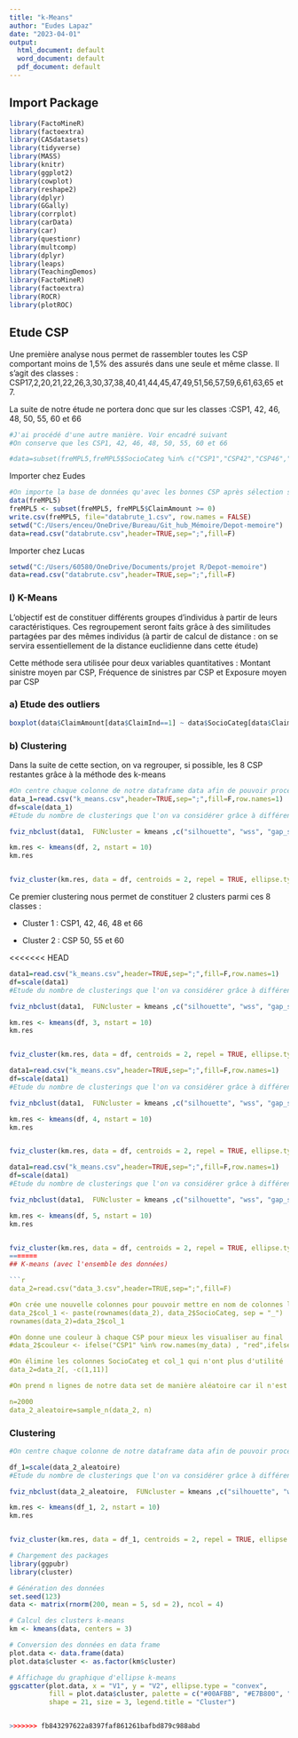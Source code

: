 ```yaml
---
title: "k-Means"
author: "Eudes Lapaz"
date: "2023-04-01"
output:
  html_document: default
  word_document: default
  pdf_document: default
---
```


## Import Package

```r
library(FactoMineR)
library(factoextra)
library(CASdatasets)
library(tidyverse)
library(MASS)
library(knitr)
library(ggplot2)
library(cowplot)
library(reshape2)
library(dplyr)
library(GGally)
library(corrplot)
library(carData) 
library(car)
library(questionr)
library(multcomp)
library(dplyr)
library(leaps)
library(TeachingDemos)
library(FactoMineR)
library(factoextra)
library(ROCR)
library(plotROC)
```

## Etude CSP

Une première analyse nous permet de rassembler toutes les CSP comportant moins de 1,5% des assurés dans une seule et même classe. Il s'agit des classes : CSP17,2,20,21,22,26,3,30,37,38,40,41,44,45,47,49,51,56,57,59,6,61,63,65 et 7.

La suite de notre étude ne portera donc que sur les classes :CSP1, 42, 46, 48, 50, 55, 60 et 66

```r
#J'ai procédé d'une autre manière. Voir encadré suivant
#On conserve que les CSP1, 42, 46, 48, 50, 55, 60 et 66

#data=subset(freMPL5,freMPL5$SocioCateg %in% c("CSP1","CSP42","CSP46","CSP48","CSP50","CSP55","CSP60","CSP66"))

```

Importer chez Eudes

```r
#On importe la base de données qu'avec les bonnes CSP après sélection sur Excel
data(freMPL5)
freMPL5 <- subset(freMPL5, freMPL5$ClaimAmount >= 0)
write.csv(freMPL5, file="databrute_1.csv", row.names = FALSE)
setwd("C:/Users/enceu/OneDrive/Bureau/Git_hub_Mémoire/Depot-memoire")
data=read.csv("databrute.csv",header=TRUE,sep=";",fill=F)
```

Importer chez Lucas

```r
setwd("C:/Users/60580/OneDrive/Documents/projet R/Depot-memoire")
data=read.csv("databrute.csv",header=TRUE,sep=";",fill=F)
```

### I) K-Means

L'objectif est de constituer différents groupes d'individus à partir de leurs caractéristiques. Ces regroupement seront faits grâce à des similitudes partagées par des mêmes individus (à partir de calcul de distance : on se servira essentiellement de la distance euclidienne dans cette étude)

Cette méthode sera utilisée pour deux variables quantitatives : Montant sinistre moyen par CSP, Fréquence de sinistres par CSP et Exposure moyen par CSP

### a) Etude des outliers

```r
boxplot(data$ClaimAmount[data$ClaimInd==1] ~ data$SocioCateg[data$ClaimInd==1], ylim=c(0,15000))
```

### b) Clustering

Dans la suite de cette section, on va regrouper, si possible, les 8 CSP restantes grâce à la méthode des k-means

```r
#On centre chaque colonne de notre dataframe data afin de pouvoir procéder aux k-means 
data_1=read.csv("k_means.csv",header=TRUE,sep=";",fill=F,row.names=1)
df=scale(data_1)
#Etude du nombre de clusterings que l'on va considérer grâce à différents critères

fviz_nbclust(data1,  FUNcluster = kmeans ,c("silhouette", "wss", "gap_stat"),k.max=7)

km.res <- kmeans(df, 2, nstart = 10)
km.res


fviz_cluster(km.res, data = df, centroids = 2, repel = TRUE, ellipse.type = "norm")
```

Ce premier clustering nous permet de constituer 2 clusters parmi ces 8 classes :

-   Cluster 1 : CSP1, 42, 46, 48 et 66

-   Cluster 2 : CSP 50, 55 et 60

<<<<<<< HEAD
```r
data1=read.csv("k_means.csv",header=TRUE,sep=";",fill=F,row.names=1)
df=scale(data1)
#Etude du nombre de clusterings que l'on va considérer grâce à différents critères

fviz_nbclust(data1,  FUNcluster = kmeans ,c("silhouette", "wss", "gap_stat"),k.max=7)

km.res <- kmeans(df, 3, nstart = 10)
km.res


fviz_cluster(km.res, data = df, centroids = 2, repel = TRUE, ellipse.type = "norm")
```

```r
data1=read.csv("k_means.csv",header=TRUE,sep=";",fill=F,row.names=1)
df=scale(data1)
#Etude du nombre de clusterings que l'on va considérer grâce à différents critères

fviz_nbclust(data1,  FUNcluster = kmeans ,c("silhouette", "wss", "gap_stat"),k.max=7)

km.res <- kmeans(df, 4, nstart = 10)
km.res


fviz_cluster(km.res, data = df, centroids = 2, repel = TRUE, ellipse.type = "norm")
```

```r
data1=read.csv("k_means.csv",header=TRUE,sep=";",fill=F,row.names=1)
df=scale(data1)
#Etude du nombre de clusterings que l'on va considérer grâce à différents critères

fviz_nbclust(data1,  FUNcluster = kmeans ,c("silhouette", "wss", "gap_stat"),k.max=7)

km.res <- kmeans(df, 5, nstart = 10)
km.res


fviz_cluster(km.res, data = df, centroids = 2, repel = TRUE, ellipse.type = "norm")
=======
## K-means (avec l'ensemble des données)

```r
data_2=read.csv("data_3.csv",header=TRUE,sep=";",fill=F)

#On crée une nouvelle colonnes pour pouvoir mettre en nom de colonnes les CSP bien qu'il y ait redondance (R veut que chaque nom de ligne soit différent)
data_2$col_1 <- paste(rownames(data_2), data_2$SocioCateg, sep = "_")
rownames(data_2)=data_2$col_1

#On donne une couleur à chaque CSP pour mieux les visualiser au final 
#data_2$couleur <- ifelse("CSP1" %in% row.names(my_data) , "red",ifelse("CSP42" %in% row.names(my_data),"blue",ifelse( "CSP46" %in% row.names(my_data),"green",ifelse("CSP48" %in% row.names(my_data),"yellow",ifelse("CSP50" %in% row.names(my_data),"black",ifelse("CSP55" %in% row.names(my_data),"orange",ifelse("CSP60" %in% row.names(my_data),"pink","purple")))))))

#On élimine les colonnes SocioCateg et col_1 qui n'ont plus d'utilité
data_2=data_2[, -c(1,11)]

#On prend n lignes de notre data set de manière aléatoire car il n'est pas possible de travailler avec les 25000 lignes (manque de puissance)

n=2000
data_2_aleatoire=sample_n(data_2, n)
```

### Clustering 

```r
#On centre chaque colonne de notre dataframe data afin de pouvoir procéder aux k-means 

df_1=scale(data_2_aleatoire)
#Etude du nombre de clusterings que l'on va considérer grâce à différents critères

fviz_nbclust(data_2_aleatoire,  FUNcluster = kmeans ,c("silhouette", "wss", "gap_stat"),k.max=7)

km.res <- kmeans(df_1, 2, nstart = 10)
km.res


fviz_cluster(km.res, data = df_1, centroids = 2, repel = TRUE, ellipse.type = "norm")
```

```r
# Chargement des packages
library(ggpubr)
library(cluster)

# Génération des données
set.seed(123)
data <- matrix(rnorm(200, mean = 5, sd = 2), ncol = 4)

# Calcul des clusters k-means
km <- kmeans(data, centers = 3)

# Conversion des données en data frame
plot.data <- data.frame(data)
plot.data$cluster <- as.factor(km$cluster)

# Affichage du graphique d'ellipse k-means
ggscatter(plot.data, x = "V1", y = "V2", ellipse.type = "convex", 
          fill = plot.data$cluster, palette = c("#00AFBB", "#E7B800", "#FC4E07"), 
          shape = 21, size = 3, legend.title = "Cluster")


>>>>>>> fb843297622a8397faf861261bafbd879c988abd
```
